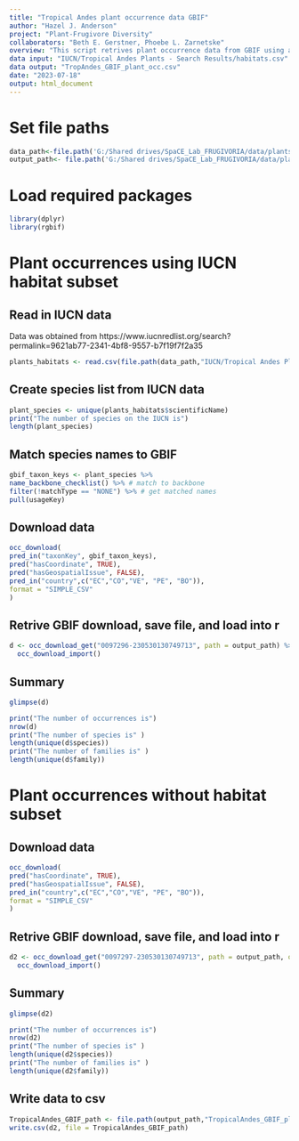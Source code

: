 ```yaml
---
title: "Tropical Andes plant occurrence data GBIF"
author: "Hazel J. Anderson"
project: "Plant-Frugivore Diversity"
collaborators: "Beth E. Gerstner, Phoebe L. Zarnetske"
overview: "This script retrives plant occurrence data from GBIF using a subset of species with IUCN habitat designations ‘Forest-Subtropical/Tropical Moist Montane’ and/or ‘Forest-Subtropical/Tropical Moist Lowland’. Data is also retrived without the subset for species in the countries that make up the Tropical Andes to be spatially subset later, as not many plant species are assessed on the IUCN RedList. "
data input: "IUCN/Tropical Andes Plants - Search Results/habitats.csv"
data output: "TropAndes_GBIF_plant_occ.csv"
date: "2023-07-18"
output: html_document
---
```


# Set file paths
```r
data_path<-file.path('G:/Shared drives/SpaCE_Lab_FRUGIVORIA/data/plants/L0')
output_path<- file.path('G:/Shared drives/SpaCE_Lab_FRUGIVORIA/data/plants/L0')
```

# Load required packages
```r
library(dplyr)
library(rgbif) 
```

# Plant occurrences using IUCN habitat subset
## Read in IUCN data
Data was obtained from https://www.iucnredlist.org/search?permalink=9621ab77-2341-4bf8-9557-b7f19f7f2a35
```r
plants_habitats <- read.csv(file.path(data_path,"IUCN/Tropical Andes Plants - Search Results/habitats.csv"))
```

## Create species list from IUCN data
```r
plant_species <- unique(plants_habitats$scientificName)
print("The number of species on the IUCN is")
length(plant_species)
```

## Match species names to GBIF
```r
gbif_taxon_keys <- plant_species %>% 
name_backbone_checklist() %>% # match to backbone 
filter(!matchType == "NONE") %>% # get matched names
pull(usageKey) 
```

## Download data
```r
occ_download(
pred_in("taxonKey", gbif_taxon_keys),
pred("hasCoordinate", TRUE),
pred("hasGeospatialIssue", FALSE),
pred_in("country",c("EC","CO","VE", "PE", "BO")),
format = "SIMPLE_CSV"
)
```

## Retrive GBIF download, save file, and load into r
```r
d <- occ_download_get("0097296-230530130749713", path = output_path) %>%
  occ_download_import()
```

## Summary 
```r
glimpse(d)
```

```r
print("The number of occurrences is")
nrow(d)
print("The number of species is" )
length(unique(d$species))
print("The number of families is" )
length(unique(d$family))
```


# Plant occurrences without habitat subset

## Download data
```r
occ_download(
pred("hasCoordinate", TRUE),
pred("hasGeospatialIssue", FALSE),
pred_in("country",c("EC","CO","VE", "PE", "BO")),
format = "SIMPLE_CSV"
)
```

## Retrive GBIF download, save file, and load into r
```r
d2 <- occ_download_get("0097297-230530130749713", path = output_path, overwrite = TRUE) %>%
  occ_download_import()
```

## Summary 
```r
glimpse(d2)
```

```r
print("The number of occurrences is")
nrow(d2)
print("The number of species is" )
length(unique(d2$species))
print("The number of families is" )
length(unique(d2$family))
```

## Write data to csv
```r
TropicalAndes_GBIF_path <- file.path(output_path,"TropicalAndes_GBIF_plant_occ.csv") 
write.csv(d2, file = TropicalAndes_GBIF_path)
```